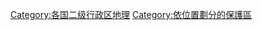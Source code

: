 {{Categories by country|nocat}}
[[Category:各国二级行政区地理|Category:各国二级行政区地理]]
[[Category:依位置劃分的保護區|Category:依位置劃分的保護區]]